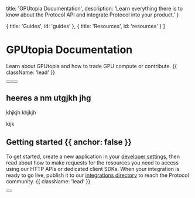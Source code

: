 
  title: 'GPUtopia Documentation',
  description:
    'Learn everything there is to know about the Protocol API and integrate Protocol into your product.'
}

  { title: 'Guides', id: 'guides' },
  { title: 'Resources', id: 'resources' }
]

<HeroPattern />

# GPUtopia Documentation

Learn about GPUtopia and how to trade GPU compute or contribute. {{ className: 'lead' }}

<div className="mb-16 mt-6 flex gap-3">
  <Button href="/quickstart" arrow="right" children="Quickstart" />
  <Button href="/sdks" variant="outline" children="Read the FAQ" />
</div>

## heeres a nm utgjkh jhg

khjkjh khjkjh

kijk

## Getting started {{ anchor: false }}

To get started, create a new application in your [developer settings](#), then read about how to make requests for the resources you need to access using our HTTP APIs or dedicated client SDKs. When your integration is ready to go live, publish it to our [integrations directory](#) to reach the Protocol community. {{ className: 'lead' }}

<Button href="/sdks" variant="text" arrow="right" children="Get your API key" />

<Guides />
